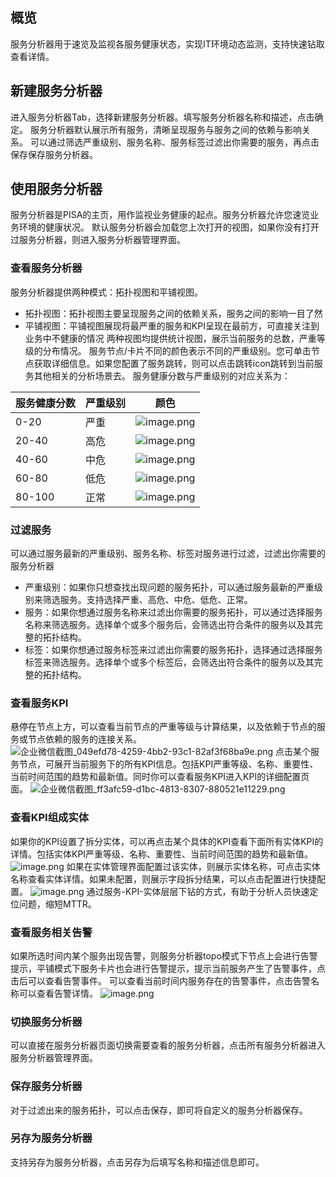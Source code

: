 ## 概览

服务分析器用于速览及监视各服务健康状态，实现IT环境动态监测，支持快速钻取查看详情。

## 新建服务分析器
进入服务分析器Tab，选择新建服务分析器。填写服务分析器名称和描述，点击确定。
服务分析器默认展示所有服务，清晰呈现服务与服务之间的依赖与影响关系。
可以通过筛选严重级别、服务名称、服务标签过滤出你需要的服务，再点击保存保存服务分析器。


## 使用服务分析器
服务分析器是PISA的主⻚，⽤作监视业务健康的起点。服务分析器允许您速览业务环境的健康状况。
默认服务分析器会加载您上次打开的视图，如果你没有打开过服务分析器，则进入服务分析器管理界面。

### 查看服务分析器
服务分析器提供两种模式：拓扑视图和平铺视图。
- 拓扑视图：拓扑视图主要呈现服务之间的依赖关系，服务之间的影响一目了然
- 平铺视图：平铺视图展现将最严重的服务和KPI呈现在最前方，可直接关注到业务中不健康的情况
两种视图均提供统计视图，展示当前服务的总数，严重等级的分布情况。
服务节点/卡片不同的颜⾊表示不同的严重级别。您可单击节点获取详细信息。如果您配置了服务跳转，则可以点击跳转icon跳转到当前服务其他相关的分析场景去。
服务健康分数与严重级别的对应关系为：

| 服务健康分数|严重级别|颜色|
|-|-|-|
|  0-20       | 严重      | ![image.png](https://dn-odum9helk.qbox.me/Fjov1xsge2IGJVyKIg8XUBnZisZi) | 
| 20-40   | 高危       | ![image.png](https://dn-odum9helk.qbox.me/FpHAcSkVlS9iAiaj3s_uQUbt77QA)     | 
| 40-60    | 中危       | ![image.png](https://dn-odum9helk.qbox.me/FtYTPOfu3ox92yKekQTR22sRIhra) |   
| 60-80    | 低危       |![image.png](https://dn-odum9helk.qbox.me/FsHCgxbavwAAU4VTOTj5cBaU6uBA) |               
| 80-100 | 正常      | ![image.png](https://dn-odum9helk.qbox.me/FllnDvmYY9ZXc2UjAJ6KSEOH0HL4)  |                        





### 过滤服务
可以通过服务最新的严重级别、服务名称、标签对服务进行过滤，过滤出你需要的服务分析器
- 严重级别：如果你只想查找出现问题的服务拓扑，可以通过服务最新的严重级别来筛选服务。支持选择严重、高危、中危、低危、正常。
- 服务：如果你想通过服务名称来过滤出你需要的服务拓扑，可以通过选择服务名称来筛选服务。选择单个或多个服务后，会筛选出符合条件的服务以及其完整的拓扑结构。
- 标签：如果你想通过服务标签来过滤出你需要的服务拓扑，选择通过选择服务标签来筛选服务。选择单个或多个标签后，会筛选出符合条件的服务以及其完整的拓扑结构。


### 查看服务KPI

悬停在节点上⽅，可以查看当前节点的严重等级与计算结果，以及依赖于节点的服务或节点依赖的服务的连接关系。
![企业微信截图_049efd78-4259-4bb2-93c1-82af3f68ba9e.png](https://dn-odum9helk.qbox.me/FoqUCjzrxNm7SG9Ip73o_CsmLLJN)
点击某个服务节点，可展开当前服务下的所有KPI信息。包括KPI严重等级、名称、重要性、当前时间范围的趋势和最新值。同时你可以查看服务KPI进入KPI的详细配置页面。
![企业微信截图_ff3afc59-d1bc-4813-8307-880521e11229.png](https://dn-odum9helk.qbox.me/FszETC6aCzFLGieXWHvL-kWCb-cJ)

### 查看KPI组成实体

如果你的KPI设置了拆分实体，可以再点击某个具体的KPI查看下面所有实体KPI的详情。包括实体KPI严重等级、名称、重要性、当前时间范围的趋势和最新值。
![image.png](https://dn-odum9helk.qbox.me/FuNX3VAMTHRgWY4Z59yJA6PZ_Kxc)
如果在实体管理界面配置过该实体，则展示实体名称，可点击实体名称查看实体详情。如果未配置，则展示字段拆分结果，可以点击配置进行快捷配置。
![image.png](https://dn-odum9helk.qbox.me/FkBQMlBlirrfP3ZOGuJnorAsin7F)
通过服务-KPI-实体层层下钻的方式，有助于分析人员快速定位问题，缩短MTTR。

### 查看服务相关告警
如果所选时间内某个服务出现告警，则服务分析器topo模式下节点上会进行告警提示，平铺模式下服务卡片也会进行告警提示，提示当前服务产生了告警事件，点击后可以查看告警事件。
可以查看当前时间内服务存在的告警事件，点击告警名称可以查看告警详情。
![image.png](https://dn-odum9helk.qbox.me/FhC-wfL54Fzu5pIrccF7zl4XfnOe)



### 切换服务分析器
可以直接在服务分析器页面切换需要查看的服务分析器，点击所有服务分析器进入服务分析器管理界面。

### 保存服务分析器
对于过滤出来的服务拓扑，可以点击保存，即可将自定义的服务分析器保存。

### 另存为服务分析器
支持另存为服务分析器，点击另存为后填写名称和描述信息即可。



